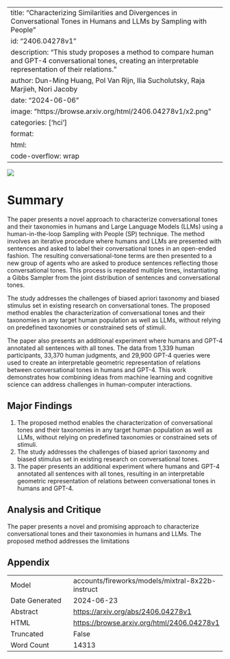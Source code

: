 
---
title: "Characterizing Similarities and Divergences in Conversational Tones in Humans and LLMs by Sampling with People"
id: "2406.04278v1"
description: "This study proposes a method to compare human and GPT-4 conversational tones, creating an interpretable representation of their relations."
author: Dun-Ming Huang, Pol Van Rijn, Ilia Sucholutsky, Raja Marjieh, Nori Jacoby
date: "2024-06-06"
image: "https://browse.arxiv.org/html/2406.04278v1/x2.png"
categories: ['hci']
format:
  html:
    code-overflow: wrap
---

![](https://browse.arxiv.org/html/2406.04278v1/x2.png)

# Summary

The paper presents a novel approach to characterize conversational tones and their taxonomies in humans and Large Language Models (LLMs) using a human-in-the-loop Sampling with People (SP) technique. The method involves an iterative procedure where humans and LLMs are presented with sentences and asked to label their conversational tones in an open-ended fashion. The resulting conversational-tone terms are then presented to a new group of agents who are asked to produce sentences reflecting those conversational tones. This process is repeated multiple times, instantiating a Gibbs Sampler from the joint distribution of sentences and conversational tones.

The study addresses the challenges of biased apriori taxonomy and biased stimulus set in existing research on conversational tones. The proposed method enables the characterization of conversational tones and their taxonomies in any target human population as well as LLMs, without relying on predefined taxonomies or constrained sets of stimuli.

The paper also presents an additional experiment where humans and GPT-4 annotated all sentences with all tones. The data from 1,339 human participants, 33,370 human judgments, and 29,900 GPT-4 queries were used to create an interpretable geometric representation of relations between conversational tones in humans and GPT-4. This work demonstrates how combining ideas from machine learning and cognitive science can address challenges in human-computer interactions.

## Major Findings

1. The proposed method enables the characterization of conversational tones and their taxonomies in any target human population as well as LLMs, without relying on predefined taxonomies or constrained sets of stimuli.
2. The study addresses the challenges of biased apriori taxonomy and biased stimulus set in existing research on conversational tones.
3. The paper presents an additional experiment where humans and GPT-4 annotated all sentences with all tones, resulting in an interpretable geometric representation of relations between conversational tones in humans and GPT-4.

## Analysis and Critique

The paper presents a novel and promising approach to characterize conversational tones and their taxonomies in humans and LLMs. The proposed method addresses the limitations

## Appendix

|          |          |
|----------|----------|
| Model     | accounts/fireworks/models/mixtral-8x22b-instruct       |
| Date Generated     | 2024-06-23       |
| Abstract | [https://arxiv.org/abs/2406.04278v1](https://arxiv.org/abs/2406.04278v1)        |
| HTML     | [https://browse.arxiv.org/html/2406.04278v1](https://browse.arxiv.org/html/2406.04278v1)       |
| Truncated       | False       |
| Word Count       | 14313       |